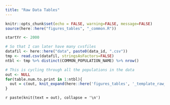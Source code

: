 ```yaml
---
title: "Raw Data Tables"
---
```


<!-- Since the main file (index) had this, I don't need to repeat it. 
     But I do so that I can run this Rmd independently during debugging and development.
     I set all the output to FALSE. -->
     
```r
knitr::opts_chunk$set(echo = FALSE, warning=FALSE, message=FALSE)
source(here::here("figures_tables", "_common.R"))
```

```r
startYr <- 2000
```

```r
# So that I can later have many cvsfiles
datafil <- here::here("data", paste0(data_id, ".csv"))
tmp <- read.csv(datafil, stringsAsFactors=FALSE)
ntbl <- tmp %>% distinct(COMMON_POPULATION_NAME) %>% nrow()
```

```r
# This is cycling through all the populations in the data
out <- NULL
for(table.num.to.print in 1:ntbl){
  out = c(out, knit_expand(here::here('figures_tables', '_template_raw_table.Rmd')))
}
```
`r paste(knit(text = out), collapse = '\n')`

